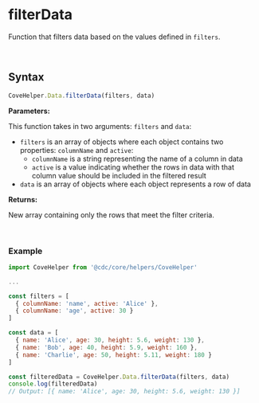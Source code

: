 
<Meta
  title="Helpers/CoveHelper/Data/filterData"
/>

# filterData
Function that filters data based on the values defined in `filters`.

&nbsp;
## Syntax
```js
CoveHelper.Data.filterData(filters, data)
```

**Parameters:**

This function takes in two arguments: `filters` and `data`:
- `filters` is an array of objects where each object contains two properties: `columnName` and `active`:
  - `columnName` is a string representing the name of a column in data
  - `active` is a value indicating whether the rows in data with that column value should be included in the filtered result
- `data` is an array of objects where each object represents a row of data
&nbsp;

**Returns:**

New array containing only the rows that meet the filter criteria.

&nbsp;
### Example
```jsx
import CoveHelper from '@cdc/core/helpers/CoveHelper'

...

const filters = [
  { columnName: 'name', active: 'Alice' },
  { columnName: 'age', active: 30 }
]

const data = [
  { name: 'Alice', age: 30, height: 5.6, weight: 130 },
  { name: 'Bob', age: 40, height: 5.9, weight: 160 },
  { name: 'Charlie', age: 50, height: 5.11, weight: 180 }
]

const filteredData = CoveHelper.Data.filterData(filters, data)
console.log(filteredData)
// Output: [{ name: 'Alice', age: 30, height: 5.6, weight: 130 }]
```
